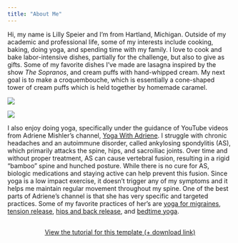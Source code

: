 ```yaml
---
title: "About Me"
---
```


Hi, my name is Lilly Speier and I'm from Hartland, Michigan. Outside of my academic and professional life, some of my interests include cooking, baking, doing yoga, and spending time with my family. I love to cook and bake labor-intensive dishes, partially for the challenge, but also to give as gifts. Some of my favorite dishes I've made are lasagna inspired by the show *The Sopranos*, and cream puffs with hand-whipped cream. My next goal is to make a croquembouche, which is essentially a cone-shaped tower of cream puffs which is held together by homemade caramel.

::: {layout-ncol="2"}
![](~/Documents/GitHub/lillyspeier.github.io/images/lasagna.jpg)

![](~/Documents/GitHub/lillyspeier.github.io/images/cream_puff.jpg)
:::

I also enjoy doing yoga, specifically under the guidance of YouTube videos from Adriene Mishler's channel, [Yoga With Adriene](https://www.youtube.com/user/yogawithadriene). I struggle with chronic headaches and an autoimmune disorder, called ankylosing spondylitis (AS), which primarily attacks the spine, hips, and sacroiliac joints. Over time and without proper treatment, AS can cause vertebral fusion, resulting in a rigid "bamboo" spine and hunched posture. While there is no cure for AS, biologic medications and staying active can help prevent this fusion. Since yoga is a low impact exercise, it doesn't trigger any of my symptoms and it helps me maintain regular movement throughout my spine. One of the best parts of Adriene's channel is that she has very specific and targeted practices. Some of my favorite practices of her's are [yoga for migraines](https://youtu.be/QFkAl5wHEbg?si=ZEYimDYDyPs0ct6V), [tension release](https://youtu.be/aKsu112bzHE?si=yh1jk68pDvALpJ9k), [hips and back release](https://youtu.be/Ho9em79_0qg?si=KY-HvpZ2BMx6befC), and [bedtime yoga](https://youtu.be/v7SN-d4qXx0?si=ywb0xr_28nf1iGXH).

::: {style="margin: 30px; text-align: center;"}
<a class="btn btn-primary" href="https://www.marvinschmitt.com/blog/website-tutorial-quarto/" role="button" target="_blank" style="padding: 15px 30px;">View the tutorial for this template (+ download link)</a>
:::
